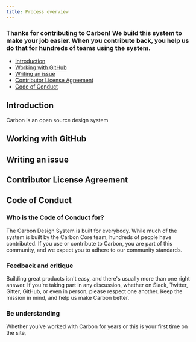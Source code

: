 ```yaml
---
title: Process overview
---
```


### Thanks for contributing to Carbon! We build this system to make your job easier. When you contribute back, you help us do that for hundreds of teams using the system.

<AnchorLinks>

- [Introduction](#introduction)
- [Working with GitHub](#working-on-github)
- [Writing an issue](#writing-an-issue)
- [Contributor License Agreement](#contributing-license-agreement)
- [Code of Conduct](#code-of-conduct)

</AnchorLinks>

## Introduction

Carbon is an open source design system

## Working with GitHub

## Writing an issue

## Contributor License Agreement

## Code of Conduct

### Who is the Code of Conduct for?

The Carbon Design System is built for everybody. While much of the system is built by the Carbon Core team, hundreds of people have contributed. If you use or contribute to Carbon, you are part of this community, and we expect you to adhere to our community standards.

### Feedback and critique

Building great products isn't easy, and there's usually more than one right answer. If you're taking part in any discussion, whether on Slack, Twitter, Gitter, GitHub, or even in person, please respect one another. Keep the mission in mind, and help us make Carbon better.

### Be understanding

Whether you've worked with Carbon for years or this is your first time on the site, 
